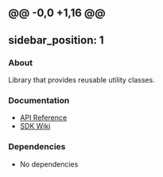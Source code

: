 
@@ -0,0 +1,16 @@
---
sidebar_position: 1
---

### About

Library that provides reusable utility classes.

### Documentation

- [API Reference](https://github.com/huma-engineering/huma-web-sdk/releases)
- [SDK Wiki](https://github.com/huma-engineering/huma-web-sdk/wiki)

### Dependencies

- No dependencies